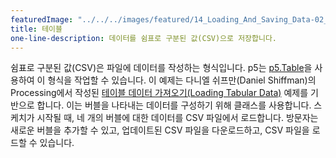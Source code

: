```yaml
---
featuredImage: "../../../images/featured/14_Loading_And_Saving_Data-02_Table-thumbnail.png"
title: 테이블
one-line-description: 데이터를 쉼표로 구분된 값(CSV)으로 저장합니다.
---
```


쉼표로 구분된 값(CSV)은 파일에 데이터를 작성하는 형식입니다.
p5는 <a href="https://p5js.org/reference/#/p5.Table" target="_blank">p5.Table</a>을 사용하여 이 형식을 작업할 수 있습니다. 
이 예제는 다니엘 쉬프만(Daniel Shiffman)의 
Processing에서 작성된 <a href="https://processing.org/examples/loadsavetable.html" target="_blank">테이블 데이터 가져오기(Loading Tabular Data)</a> 예제를 기반으로 합니다. 
이는 버블을 나타내는 데이터를 구성하기 위해 클래스를 사용합니다. 
스케치가 시작될 때, 네 개의 버블에 대한 데이터를 CSV 파일에서 로드합니다. 
방문자는 새로운 버블을 추가할 수 있고, 업데이트된 CSV 파일을 다운로드하고, CSV 파일을 로드할 수 있습니다.